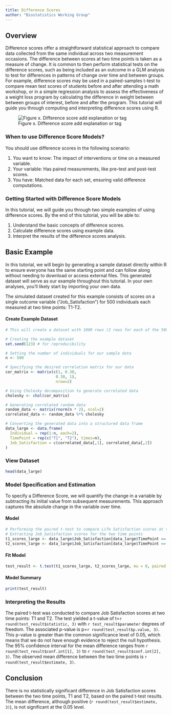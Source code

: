 ```yaml
---
title: Difference Scores
author: "Biostatistics Working Group"
---
```


## Overview
Difference scores offer a straightforward statistical approach to compare data collected from the same individual across two measurement occasions. The difference between scores at two time points is taken as a measure of change. It is common to then perform statistical tests on the difference scores, such as being included as an outcome in a GLM analysis to test for differences in patterns of change over time and between groups. For example, difference scores may be used in a paired-samples t-test to compare mean test scores of students before and after attending a math workshop, or in a simple regression analysis to assess the effectiveness of a weight loss program by calculating the difference in weight between between groups of interest, before and after the program. This tutorial will guide you through computing and interpreting difference scores using R.

![Figure x. Difference score add explanation or tag](./figures/Difference Score 1_Tutorial.png)

### When to use Difference Score Models?
You should use difference scores in the following scenario:

1. You want to know: The impact of interventions or time on a measured variable.
2. Your variable: Has paired measurements, like pre-test and post-test scores.
3. You have: Matched data for each set, ensuring valid difference computations.

### Getting Started with Difference Score Models
In this tutorial, we will guide you through two simple examples of using difference scores. By the end of this tutorial, you will be able to:

1. Understand the basic concepts of difference scores.
2. Calculate difference scores using example data.
3. Interpret the results of the difference scores analysis.

## Basic Example
In this tutorial, we will begin by generating a sample dataset directly within R to ensure everyone has the same starting point and can follow along without needing to download or access external files. This generated dataset will serve as our example throughout this tutorial. In your own analyses, you'll likely start by importing your own data.

The simulated dataset created for this example consists of scores on a single outcome variable ("Job_Satisfaction") for 500 individuals each measured at two time points: T1-T2. 

#### Create Example Dataset
```r
# This will create a dataset with 1000 rows (2 rows for each of the 500 individuals).

# Creating the example dataset
set.seed(123) # for reproducibility

# Setting the number of individuals for our sample data
n <- 500

# Specifying the desired correlation matrix for our data
cor_matrix <- matrix(c(1, 0.30, 
                      0.30, 1), 
                      nrow=2)

# Using Cholesky decomposition to generate correlated data
cholesky <- chol(cor_matrix)

# Generating correlated random data
random_data <- matrix(rnorm(n * 2), ncol=2)
correlated_data <- random_data %*% cholesky

# Converting the generated data into a structured data frame
data_large <- data.frame(
  Individual = rep(1:n, each=2),
  TimePoint = rep(c("T1", "T2"), times=n),
  Job_Satisfaction = c(correlated_data[,1], correlated_data[,2])
)

```

### View Dataset
```r
head(data_large)
```

### Model Specification and Estimation
To specify a Difference Score, we will quantify the change in a variable by subtracting its initial value from subsequent measurements. This approach captures the absolute change in the variable over time.

#### Model
```r
# Performing the paired t-test to compare Life Satisfaction scores at two time points
# Extracting Job_Satisfaction scores for the two time points
t1_scores_large <- data_large$Job_Satisfaction[data_large$TimePoint == "T1"]
t2_scores_large <- data_large$Job_Satisfaction[data_large$TimePoint == "T2"]

```

#### Fit Model
```r
test_result <- t.test(t1_scores_large, t2_scores_large, mu = 0, paired = TRUE)
```

#### Model Summary
```r
print(test_result)
```

### Interpreting the Results
The paired t-test was conducted to compare Job Satisfaction scores at two time points: T1 and T2. The test yielded a t-value of t=`r round(test_result$statistic, 3)` with `r test_result$parameter` degrees of freedom. The associated p-value is p=`r round(test_result$p.value, 3)`. This p-value is greater than the common significance level of 0.05, which means that we do not have enough evidence to reject the null hypothesis. The 95% confidence interval for the mean difference ranges from `r round(test_result$conf.int[1], 3)` to `r round(test_result$conf.int[2], 3)`. The observed mean difference between the two time points is `r round(test_result$estimate, 3)`.

## Conclusion
There is no statistically significant difference in Job Satisfaction scores between the two time points, T1 and T2, based on the paired t-test results. The mean difference, although positive (`r round(test_result$estimate, 3)`), is not significant at the 0.05 level.
